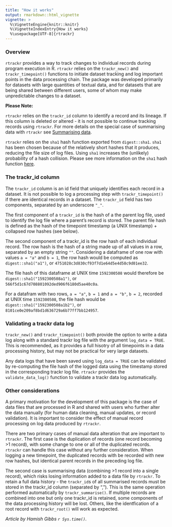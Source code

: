 ```yaml
---
title: "How it works"
output: rmarkdown::html_vignette
vignette: >
  %\VignetteEngine{knitr::knitr}
  %\VignetteIndexEntry{How it works}
  %\usepackage[UTF-8]{rtrackr}
---
```


### Overview
`rtrackr` provides a way to track changes to individual records during program execution in R. `rtrackr` relies on the `trackr_new()` and `trackr_timepoint()` functions to initiate dataset tracking and log important points in the data processing chain. The package was developed primarily for datasets with large quantities of textual data, and for datasets that are being shared between different users, some of whom may make unpredictable changes to a dataset.

**Please Note:** 

`rtrackr` relies on the `trackr_id` column to identify a record and its lineage. If this column is deleted or altered - it is not possible to continue tracking records using `rtrackr`. For more details on the special case of summarising data with `rtrackr` see [Summarising data](https://hamishgibbs.github.io/rtrackr/articles/summarising_data.html).

`rtrackr` relies on the `sha1` hash function exported from `digest::sha1`. `sha1` has been chosen because of the relatively short hashes that it produces, reducing the file size of log files. Using `sha1` increases the (unlikely) probability of a hash collision. Please see more information on the `sha1` hash function [here](https://en.wikipedia.org/wiki/SHA-1).

### The trackr_id column

The `trackr_id` column is an id field that uniquely identifies each record in a dataset. It is not possible to log a processing step with `trackr_timepoint()` if there are identical records in a dataset. The `trackr_id` field has two components, separated by an underscore `"_"`.

The first component of a `trackr_id` is the hash of a the parent log file, used to identify the log file where a parent's record is stored. The parent file hash is defined as the hash of the timepoint timestamp (a UNIX timestamp) + collapsed row hashes (see below).

The second component of a trackr_id is the row hash of each individual record. The row hash is the hash of a string made up of all values in a row, separated by an empty string `""`. Considering a dataframe of one row with values `a = "a"` and `b = 1`, the row hash would be computed as `digest::sha1("a1")`, or `4751028c3d830cf93f7d1e64d5e4d58c9d01ee32`. 

The file hash of this dataframe at UNIX time `1592300508` would therefore be `digest::sha1("1592300508a1")`, or `566f5d1c67d708801092ded906f6180d5ae40c0a`.

For a datafram with two rows, `a = "a"`, `b = 1` and `a = "b"`, `b = 2`, recorded at UNIX time `1592300508`, the file hash would be `digest::sha1("1592300508a1b2")`, or `8101ce0e209af8bd1d636729a6b77ff7bb124957`.

### Validating a trackr data log

`trackr_new()` and `trackr_timepoint()` both provide the option to write a data log along with a standard trackr log file with the argument `log_data = TRUE`. This is recommended, as it provides a full hisotry of all timepoints in a data processing history, but may not be practical for very large datasets. 

Any data logs that have been saved using `log_data = TRUE` can be validated by re-computing the file hash of the logged data using the timestamp stored in the corresponding trackr log file. `rtrackr` provides the `validate_data_log()` function to validate a trackr data log automatically.

### Other considerations
A primary motivation for the development of this package is the case of data files that are processed in R and shared with users who further alter the data manually (for human data cleaning, manual updates, or record validation). It is important to consider the effect of manual record processing on log data produced by `rtrackr`. 

There are two primary cases of manual data alteration that are important to `rtrackr`. The first case is the duplication of records (one record becoming >1 record), with some change to one or all of the duplicated records. `rtrackr` can handle this case without any further consideration. When logging a new timepoint, the duplicated records with be recorded with new row hashes, but identical parent records in the preceding log file. 

The second case is summarising data (combining >1 record into a single record), which risks losing information added to a data file by `rtrackr`. To retain a full data history - the `trackr_id`s of all summarised records must be stored in the trackr_id column (separated by ", "). This is the same operation performed automatically by `trackr_summarise()`. If multiple records are combined into one but only one trackr_id is retained, some components of the data processing history will be lost. Others, like the identfication of a root record with `trackr_root()` will work as expected. 

*Article by Hamish Gibbs `r Sys.time()`.*

